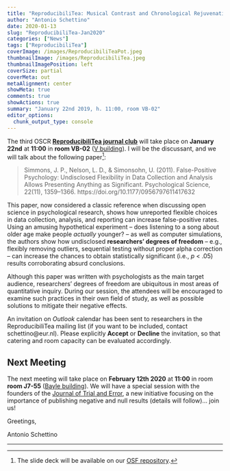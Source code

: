 ```yaml
---
title: "ReproducibiliTea: Musical Contrast and Chronological Rejuvenation"
author: "Antonio Schettino"
date: 2020-01-13
slug: "ReproducibiliTea-Jan2020"
categories: ["News"]
tags: ["ReproducibiliTea"]
coverImage: /images/ReproducibiliTeaPot.jpeg
thumbnailImage: /images/ReproducibiliTea.jpeg
thumbnailImagePosition: left
coverSize: partial
coverMeta: out
metaAlignment: center
showMeta: true
comments: true
showActions: true
summary: "January 22nd 2019, h. 11:00, room VB-02"
editor_options: 
  chunk_output_type: console
---
```


The third OSCR [**ReproducibiliTea journal club**](https://www.openscience-rotterdam.com/2019/10/announcement-reproducibilitea/) will take place on **January 22nd** at **11:00** in **room VB-02** ([V building](https://www.eur.nl/campus/locaties/ruimtes/v-building)). I will be the discussant, and we will talk about the following paper[^1]: 

> Simmons, J. P., Nelson, L. D., & Simonsohn, U. (2011). False-Positive Psychology: Undisclosed Flexibility in Data Collection and Analysis Allows Presenting Anything as Significant. Psychological Science, 22(11), 1359–1366. https://doi.org/10.1177/0956797611417632

This paper, now considered a classic reference when discussing open science in psychological research, shows how unreported flexible choices in data collection, analysis, and reporting can increase false-positive rates. Using an amusing hypothetical experiment -- does listening to a song about older age make people _actually_ younger? -- as well as computer simulations, the authors show how undisclosed **researchers' degrees of freedom** -- e.g., flexibly removing outliers, sequential testing without proper alpha correction -- can increase the chances to obtain statistically significant (i.e., _p_ < .05) results corroborating absurd conclusions.

Although this paper was written with psychologists as the main target audience, researchers' degrees of freedom are ubiquitous in most areas of quantitative inquiry. During our session, the attendees will be encouraged to examine such practices in their own field of study, as well as possible solutions to mitigate their negative effects.

An invitation on _Outlook_ calendar has been sent to researchers in the ReproducibiliTea mailing list (if you want to be included, contact schettino@eur.nl). Please explicitly **Accept** or **Decline** the invitation, so that catering and room capacity can be evaluated accordingly.

## Next Meeting

The next meeting will take place on **February 12th 2020** at **11:00** in room **room J7-55** ([Bayle building](https://www.eur.nl/en/campus/locations/spaces/bayle-building)). We will have a special session with the founders of the [Journal of Trial and Error](https://www.jtrialerror.com/), a new initiative focusing on the importance of publishing negative and null results (details will follow)... join us!

Greetings,

Antonio Schettino

***

[^1]: The slide deck will be available on our [OSF repository](https://osf.io/yk9pf/).


